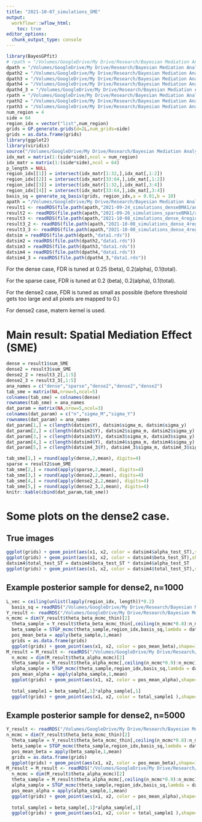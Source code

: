 ```yaml
---
title: "2021-10-07_simulations_SME"
output:
  workflowr::wflow_html:
    toc: true
editor_options:
  chunk_output_type: console
---
```


```r
library(BayesGPfit)
# rpath = "/Volumes/GoogleDrive/My Drive/Research/Bayesian Mediation Analysis/2021_BMA_cleaned/simulations/2021-09-24_simulations_denseBMA1/sim_result"
dpath = "/Volumes/GoogleDrive/My Drive/Research/Bayesian Mediation Analysis/2021_BMA_cleaned/simulations/2021-09-24_simulations_denseBMA1/data"
dpath2 = "/Volumes/GoogleDrive/My Drive/Research/Bayesian Mediation Analysis/2021_BMA_cleaned/simulations/2021-09-26_simulations_sparseBMA1"
dpath3 = "/Volumes/GoogleDrive/My Drive/Research/Bayesian Mediation Analysis/2021_BMA_cleaned/simulations/2021-10-08_simulations_dense_4regions/data4"
dpath4 = "/Volumes/GoogleDrive/My Drive/Research/Bayesian Mediation Analysis/2021_BMA_cleaned/simulations/2021-10-08_simulations_dense_4regions/sim_result4_2"
dpath4_3 = "/Volumes/GoogleDrive/My Drive/Research/Bayesian Mediation Analysis/2021_BMA_cleaned/simulations/2021-10-08_simulations_dense_4regions/sim_result4_3"
rpath = "/Volumes/GoogleDrive/My Drive/Research/Bayesian Mediation Analysis/2021_BMA_cleaned/simulations/2021-09-24_simulations_denseBMA1/sim_result"
rpath2 = "/Volumes/GoogleDrive/My Drive/Research/Bayesian Mediation Analysis/2021_BMA_cleaned/simulations/2021-09-26_simulations_sparseBMA1/sim_result2"
rpath3 = "/Volumes/GoogleDrive/My Drive/Research/Bayesian Mediation Analysis/2021_BMA_cleaned/simulations/2021-09-26_simulations_sparseBMA1/sim_result2"
num_region = 4
side = 64
region_idx = vector("list",num_region)
grids = GP.generate.grids(d=2L,num_grids=side)
grids = as.data.frame(grids)
library(ggplot2)
library(viridis)
source("/Volumes/GoogleDrive/My Drive/Research/Bayesian Mediation Analysis/Soft_thresholding/STGP_code/Mediation_Analysis/BMA_pkg/R/MA_data_generation.R", echo=TRUE)
idx_mat = matrix(1:(side*side),ncol = num_region)
idx_matr = matrix(1:(side*side),ncol = 64)
p_length = NULL
region_idx[[1]] = intersect(idx_matr[1:32,],idx_mat[,1:2])
region_idx[[2]] = intersect(idx_matr[33:64,],idx_mat[,1:2])
region_idx[[3]] = intersect(idx_matr[1:32,],idx_mat[,3:4])
region_idx[[4]] = intersect(idx_matr[33:64,],idx_mat[,3:4])
basis_sq = generate_sq_basis(grids, region_idx,a = 0.01,b = 10)
apath = "/Volumes/GoogleDrive/My Drive/Research/Bayesian Mediation Analysis/2021_BMA_cleaned/simulations"
result1 <- readRDS(file.path(apath,"2021-09-24_simulations_denseBMA1/analysis_result_SME.rds"))
result2 <- readRDS(file.path(apath,"2021-09-26_simulations_sparseBMA1/analysis_result_SME2.rds"))
result3 <- readRDS(file.path(apath,"2021-10-08_simulations_dense_4regions/analysis_result_SME4.rds"))
result3_2 <- readRDS(file.path(apath,"2021-10-08_simulations_dense_4regions/sim_result4_2/analysis_result_SME4_2.rds"))
result3_3 <- readRDS(file.path(apath,"2021-10-08_simulations_dense_4regions/analysis_result_SME4_3.rds"))
datsim = readRDS(file.path(dpath,"data1.rds"))
datsim2 = readRDS(file.path(dpath2,"data1.rds"))
datsim3 = readRDS(file.path(dpath3,"data1.rds"))
datsim4 = readRDS(file.path(dpath4,"data1.rds"))
datsim4_3 = readRDS(file.path(dpath4_3,"data1.rds"))
```


For the dense case, FDR is tuned at 0.25 (beta), 0.2(alpha), 0.1(total).

For the sparse case, FDR is tuned at 0.2 (beta), 0.2(alpha), 0.1(total).

For the dense2 case, FDR is tuned as small as possible (before threshold gets too large
and all pixels are mapped to 0.)

For dense2 case, matern kernel is used.

# Main result: Spatial Mediation Effect (SME)
```r
dense = result1$sum_SME
dense2 = result3$sum_SME
dense2_2 = result3_2[,1:5]
dense2_3 = result3_3[,1:5]
ana_names = c("dense","sparse","dense2","dense2","dense2")
tab_sme = matrix(NA,nrow=5,ncol=5)
colnames(tab_sme) = colnames(dense)
rownames(tab_sme) = ana_names
dat_param = matrix(NA,nrow=5,ncol=3)
colnames(dat_param) = c("n","sigma_M","sigma_Y")
rownames(dat_param) = ana_names
dat_param[1,] = c(length(datsim$Y), datsim$sigma_m, datsim$sigma_y)
dat_param[2,] = c(length(datsim2$Y), datsim2$sigma_m, datsim2$sigma_y)
dat_param[3,] = c(length(datsim3$Y), datsim3$sigma_m, datsim3$sigma_y)
dat_param[4,] = c(length(datsim4$Y), datsim4$sigma_m, datsim4$sigma_y)
dat_param[5,] = c(length(datsim4_3$Y), datsim4_3$sigma_m, datsim4_3$sigma_y)

tab_sme[1,] = round(apply(dense,2,mean), digits=4)
sparse = result2$sum_SME
tab_sme[2,] = round(apply(sparse,2,mean), digits=4)
tab_sme[3,] = round(apply(dense2,2,mean), digits=4)
tab_sme[4,] = round(apply(dense2_2,2,mean), digits=4)
tab_sme[5,] = round(apply(dense2_3,2,mean), digits=4)
knitr::kable(cbind(dat_param,tab_sme))

```

# Some plots on the dense2 case.

## True images

```r
ggplot(grids) + geom_point(aes(x1, x2, color = datsim4$alpha_test_ST),shape=15,size=2) + scale_color_viridis()
ggplot(grids) + geom_point(aes(x1, x2, color = datsim4$beta_test_ST),shape=15,size=2) + scale_color_viridis()
datsim4$total_test_ST = datsim4$beta_test_ST * datsim4$alpha_test_ST
ggplot(grids) + geom_point(aes(x1, x2, color = datsim4$total_test_ST),shape=15,size=2) + scale_color_viridis()
```

## Example posterior sample for dense2, n=1000

```r
L_vec = ceiling(unlist(lapply(region_idx, length))*0.2)
  basis_sq = readRDS("/Volumes/GoogleDrive/My Drive/Research/Bayesian Mediation Analysis/2021_BMA_cleaned/simulations/2021-10-08_simulations_dense_4regions/matern_basis.rds")
Y_result <- readRDS("/Volumes/GoogleDrive/My Drive/Research/Bayesian Mediation Analysis/2021_BMA_cleaned/simulations/2021-10-08_simulations_dense_4regions/sim_result4_2/simy1.rds")
n_mcmc = dim(Y_result$theta_beta_mcmc_thin)[2]
  theta_sample = Y_result$theta_beta_mcmc_thin[,ceiling(n_mcmc*0.8):n_mcmc]
  beta_sample = STGP_mcmc(theta_sample,region_idx,basis_sq,lambda = datsim$lambda)
  pos_mean_beta = apply(beta_sample,1,mean)
  grids = as.data.frame(grids)
  ggplot(grids) + geom_point(aes(x1, x2, color = pos_mean_beta),shape=15,size=2) + scale_color_viridis()
M_result = M_result <- readRDS("/Volumes/GoogleDrive/My Drive/Research/Bayesian Mediation Analysis/2021_BMA_cleaned/simulations/2021-10-08_simulations_dense_4regions/sim_result4_2/simm1.rds")
  n_mcmc = dim(M_result$theta_alpha_mcmc)[2]
  theta_sample = M_result$theta_alpha_mcmc[,ceiling(n_mcmc*0.9):n_mcmc]
  alpha_sample = STGP_mcmc(theta_sample,region_idx,basis_sq,lambda = datsim$lambda)
  pos_mean_alpha = apply(alpha_sample,1,mean)
  ggplot(grids) + geom_point(aes(x1, x2, color = pos_mean_alpha),shape=15,size=2) + scale_color_viridis()
  
  total_sample1 = beta_sample[,1]*alpha_sample[,1]
  ggplot(grids) + geom_point(aes(x1, x2, color = total_sample1 ),shape=15,size=2) + scale_color_viridis()
```

## Example posterior sample for dense2, n=5000

```r
Y_result <- readRDS("/Volumes/GoogleDrive/My Drive/Research/Bayesian Mediation Analysis/2021_BMA_cleaned/simulations/2021-10-08_simulations_dense_4regions/sim_result4_3/simy1.rds")
n_mcmc = dim(Y_result$theta_beta_mcmc_thin)[2]
  theta_sample = Y_result$theta_beta_mcmc_thin[,ceiling(n_mcmc*0.8):n_mcmc]
  beta_sample = STGP_mcmc(theta_sample,region_idx,basis_sq,lambda = datsim$lambda)
  pos_mean_beta = apply(beta_sample,1,mean)
  grids = as.data.frame(grids)
  ggplot(grids) + geom_point(aes(x1, x2, color = pos_mean_beta),shape=15,size=2) + scale_color_viridis()
M_result = M_result <- readRDS("/Volumes/GoogleDrive/My Drive/Research/Bayesian Mediation Analysis/2021_BMA_cleaned/simulations/2021-10-08_simulations_dense_4regions/sim_result4_3/simm1.rds")
  n_mcmc = dim(M_result$theta_alpha_mcmc)[2]
  theta_sample = M_result$theta_alpha_mcmc[,ceiling(n_mcmc*0.9):n_mcmc]
  alpha_sample = STGP_mcmc(theta_sample,region_idx,basis_sq,lambda = datsim$lambda)
  pos_mean_alpha = apply(alpha_sample,1,mean)
  ggplot(grids) + geom_point(aes(x1, x2, color = pos_mean_alpha),shape=15,size=2) + scale_color_viridis()
  
  total_sample1 = beta_sample[,1]*alpha_sample[,1]
  ggplot(grids) + geom_point(aes(x1, x2, color = total_sample1 ),shape=15,size=2) + scale_color_viridis()
```

